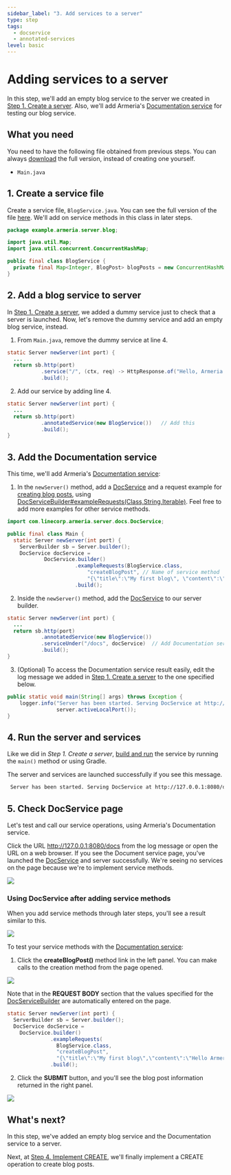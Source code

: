 ```yaml
---
sidebar_label: "3. Add services to a server"
type: step
tags:
  - docservice
  - annotated-services
level: basic
---
```


# Adding services to a server

In this step, we'll add an empty blog service to the server we created in [Step 1. Create a server](/docs/tutorials/rest/create-server). Also, we'll add Armeria's [Documentation service](/docs/server/docservice) for testing our blog service.

<TutorialSteps current={3} />

## What you need

You need to have the following file obtained from previous steps.
You can always [download](https://github.com/line/armeria-examples/blob/main/tutorials/rest-api-annotated-service/src/main/java/example/armeria/server/blog/) the full version, instead of creating one yourself.

- `Main.java`

## 1. Create a service file

Create a service file, `BlogService.java`. You can see the full version of the file [here](https://github.com/line/armeria-examples/blob/main/tutorials/rest-api-annotated-service/src/main/java/example/armeria/server/blog/BlogService.java). We'll add on service methods in this class in later steps.

```java title="BlogService.java"
package example.armeria.server.blog;

import java.util.Map;
import java.util.concurrent.ConcurrentHashMap;

public final class BlogService {
  private final Map<Integer, BlogPost> blogPosts = new ConcurrentHashMap<>();
}
```

## 2. Add a blog service to server

In [Step 1. Create a server](/docs/tutorials/rest/create-server), we added a dummy service just to check that a server is launched. Now, let's remove the dummy service and add an empty blog service, instead.

1. From `Main.java`, remove the dummy service at line 4.
  ```java title="Main.java" {4} showLineNumbers
  static Server newServer(int port) {
    ...
    return sb.http(port)
             .service("/", (ctx, req) -> HttpResponse.of("Hello, Armeria!")) // Remove this
             .build();
  ```
2. Add our service by adding line 4.
  ```java title="Main.java" {4} showLineNumbers
  static Server newServer(int port) {
    ...
    return sb.http(port)
             .annotatedService(new BlogService())   // Add this
             .build();
  }
  ```

## 3. Add the Documentation service

This time, we'll add Armeria's [Documentation service](/docs/server/docservice):

1. In the `newServer()` method, add a [DocService](type) and a request example for [creating blog posts](/docs/tutorials/rest/implement-create),
   using [DocServiceBuilder#exampleRequests(Class,String,Iterable)](type). Feel free to add more examples for other service methods.

  ```java title="Main.java" {1,6-13}
  import com.linecorp.armeria.server.docs.DocService;

  public final class Main {
    static Server newServer(int port) {
      ServerBuilder sb = Server.builder();
      DocService docService =
              DocService.builder()
                        .exampleRequests(BlogService.class,
                            "createBlogPost", // Name of service method
                            "{\"title\":\"My first blog\", \"content\":\"Hello Armeria!\"}")
                        .build();
  ```

2. Inside the `newServer()` method, add the [DocService](type) to our server builder.

  ```java title="Main.java" {5}
  static Server newServer(int port) {
    ...
    return sb.http(port)
             .annotatedService(new BlogService())
             .serviceUnder("/docs", docService)  // Add Documentation service
             .build();
  }
  ```

3. (Optional) To access the Documentation service result easily, edit the log message we added in [Step 1. Create a server](/docs/tutorials/rest/create-server) to the one specified below.

  ```java title="Main.java" {2}
  public static void main(String[] args) throws Exception {
      logger.info("Server has been started. Serving DocService at http://127.0.0.1:{}/docs",
                  server.activeLocalPort());
  }
  ```

## 4. Run the server and services

Like we did in _Step 1. Create a server_, [build and run](/docs/tutorials/rest/create-server#3-run-the-server-and-service) the service by running the `main()` method or using Gradle.

The server and services are launched successfully if you see this message.

```bash
 Server has been started. Serving DocService at http://127.0.0.1:8080/docs
```

## 5. Check DocService page

Let's test and call our service operations, using Armeria's Documentation service.

Click the URL http://127.0.0.1:8080/docs from the log message or open the URL on a web browser. If you see the Document service page, you've launched the [DocService](type) and server successfully. We're seeing no services on the
page because we're to implement service methods.

  ![](/img/tutorial_blogservice_docservice_start.png)

### Using DocService after adding service methods

When you add service methods through later steps, you'll see a result similar to this.

![](/img/tutorial_blogservice_docservice_end.png)

To test your service methods with the [Documentation service](/docs/server/docservice):

1. Click the **createBlogPost()** method link in the left panel. You can make calls to the creation method from the page opened.

  ![](/img/tutorial_blogservice_reqex.png)

  Note that in the **REQUEST BODY** section that the values specified for the [DocServiceBuilder](type) are automatically entered on the page.

  ```java title="Main.java" {5-8}
  static Server newServer(int port) {
    ServerBuilder sb = Server.builder();
    DocService docService =
      DocService.builder()
                .exampleRequests(
                  BlogService.class,
                  "createBlogPost",
                  "{\"title\":\"My first blog\",\"content\":\"Hello Armeria!\"}")
                .build();
  ```

2. Click the **SUBMIT** button, and you'll see the blog post information returned in the right panel.

  ![](/img/tutorial_blogservice_return.png)

## What's next?

In this step, we've added an empty blog service and the Documentation service to a server.

Next, at [Step 4. Implement CREATE](/docs/tutorials/rest/implement-create), we'll finally implement a CREATE
operation to create blog posts.

<TutorialSteps current={3} />
